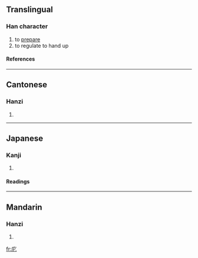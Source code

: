 ==Translingual==
===Han character===
{{Han char|rn=53|rad=广|as=02|sn=5|four=0021<sub>1</sub>|canj=戈心 (IP), X戈心 (XIP)}}
# to [[prepare]]
# to regulate to hand up
====References====
{{Han ref|kx=0343.060|dkj=09222|dj=0652.150|hdz=20873.020|uh=5E80|ud=24192|bh=C979|bd=51577}}
----
==Cantonese==
===Hanzi===
{{yue-hanzi|jyut=|y=pei5}}
# {{defn|Cantonese}}
----
==Japanese==
===Kanji===
{{ja-kanji|grade=|rs=广02}}
# {{defn|Japanese}} 
====Readings====
{{ja-readings|on=[[ひ]] (hi), [[へい]] (hei), [[はい]] (hai)|kun=[[おさめる]] (osameru)}}
----
==Mandarin==
===Hanzi===
{{cmn-hanzi|pin=[[pǐ]] ([[pi3]]), [[wú]] ([[wu2]])|wg=p'i<sup>3</sup>, wu<sup>2</sup>}}
# {{defn|Mandarin}}

[[fr:庀]]